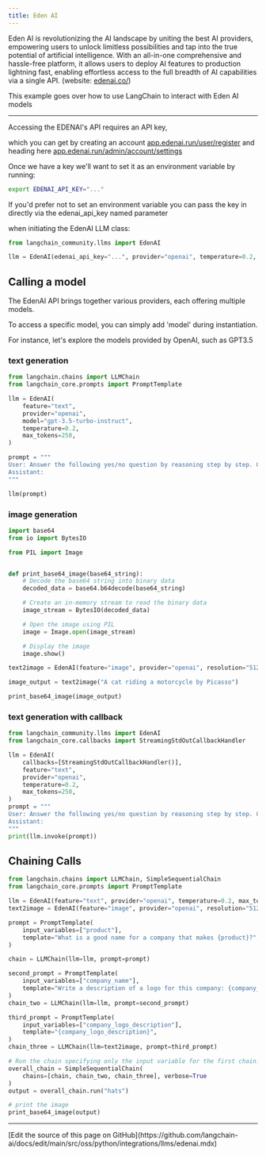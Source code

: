 ```yaml
---
title: Eden AI
---
```


Eden AI is revolutionizing the AI landscape by uniting the best AI providers, empowering users to unlock limitless possibilities and tap into the true potential of artificial intelligence. With an all-in-one comprehensive and hassle-free platform, it allows users to deploy AI features to production lightning fast, enabling effortless access to the full breadth of AI capabilities via a single API. (website: [edenai.co/](https://edenai.co/))

This example goes over how to use LangChain to interact with Eden AI models

-----------------------------------------------------------------------------------

Accessing the EDENAI's API requires an API key,

which you can get by creating an account [app.edenai.run/user/register](https://app.edenai.run/user/register)  and heading here [app.edenai.run/admin/account/settings](https://app.edenai.run/admin/account/settings)

Once we have a key we'll want to set it as an environment variable by running:

```bash
export EDENAI_API_KEY="..."
```

If you'd prefer not to set an environment variable you can pass the key in directly via the edenai_api_key named parameter

 when initiating the EdenAI LLM class:

```python
from langchain_community.llms import EdenAI
```

```python
llm = EdenAI(edenai_api_key="...", provider="openai", temperature=0.2, max_tokens=250)
```

## Calling a model

The EdenAI API brings together various providers, each offering multiple models.

To access a specific model, you can simply add 'model' during instantiation.

For instance, let's explore the models provided by OpenAI, such as GPT3.5

### text generation

```python
from langchain.chains import LLMChain
from langchain_core.prompts import PromptTemplate

llm = EdenAI(
    feature="text",
    provider="openai",
    model="gpt-3.5-turbo-instruct",
    temperature=0.2,
    max_tokens=250,
)

prompt = """
User: Answer the following yes/no question by reasoning step by step. Can a dog drive a car?
Assistant:
"""

llm(prompt)
```

### image generation

```python
import base64
from io import BytesIO

from PIL import Image


def print_base64_image(base64_string):
    # Decode the base64 string into binary data
    decoded_data = base64.b64decode(base64_string)

    # Create an in-memory stream to read the binary data
    image_stream = BytesIO(decoded_data)

    # Open the image using PIL
    image = Image.open(image_stream)

    # Display the image
    image.show()
```

```python
text2image = EdenAI(feature="image", provider="openai", resolution="512x512")
```

```python
image_output = text2image("A cat riding a motorcycle by Picasso")
```

```python
print_base64_image(image_output)
```

### text generation with callback

```python
from langchain_community.llms import EdenAI
from langchain_core.callbacks import StreamingStdOutCallbackHandler

llm = EdenAI(
    callbacks=[StreamingStdOutCallbackHandler()],
    feature="text",
    provider="openai",
    temperature=0.2,
    max_tokens=250,
)
prompt = """
User: Answer the following yes/no question by reasoning step by step. Can a dog drive a car?
Assistant:
"""
print(llm.invoke(prompt))
```

## Chaining Calls

```python
from langchain.chains import LLMChain, SimpleSequentialChain
from langchain_core.prompts import PromptTemplate
```

```python
llm = EdenAI(feature="text", provider="openai", temperature=0.2, max_tokens=250)
text2image = EdenAI(feature="image", provider="openai", resolution="512x512")
```

```python
prompt = PromptTemplate(
    input_variables=["product"],
    template="What is a good name for a company that makes {product}?",
)

chain = LLMChain(llm=llm, prompt=prompt)
```

```python
second_prompt = PromptTemplate(
    input_variables=["company_name"],
    template="Write a description of a logo for this company: {company_name}, the logo should not contain text at all ",
)
chain_two = LLMChain(llm=llm, prompt=second_prompt)
```

```python
third_prompt = PromptTemplate(
    input_variables=["company_logo_description"],
    template="{company_logo_description}",
)
chain_three = LLMChain(llm=text2image, prompt=third_prompt)
```

```python
# Run the chain specifying only the input variable for the first chain.
overall_chain = SimpleSequentialChain(
    chains=[chain, chain_two, chain_three], verbose=True
)
output = overall_chain.run("hats")
```

```python
# print the image
print_base64_image(output)
```

---

<Callout icon="pen-to-square" iconType="regular">
  [Edit the source of this page on GitHub](https://github.com/langchain-ai/docs/edit/main/src/oss/python/integrations/llms/edenai.mdx)
</Callout>
